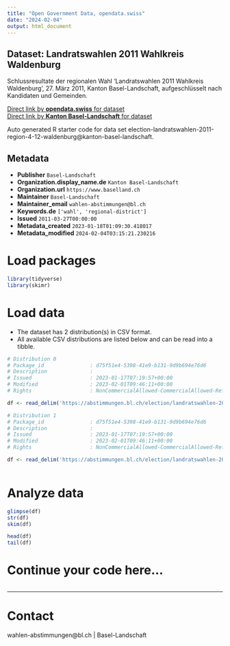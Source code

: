 ```yaml
---
title: "Open Government Data, opendata.swiss"
date: "2024-02-04"
output: html_document
---
```


## Dataset: Landratswahlen 2011 Wahlkreis Waldenburg

Schlussresultate der regionalen Wahl 'Landratswahlen 2011 Wahlkreis Waldenburg', 27. März 2011, Kanton Basel-Landschaft, aufgeschlüsselt nach Kandidaten und Gemeinden.

[Direct link by **opendata.swiss** for dataset](https://opendata.swiss/de/dataset/landratswahlen-2011-wahlkreis-waldenburg)<br>
[Direct link by **Kanton Basel-Landschaft** for dataset](https://abstimmungen.bl.ch/election/landratswahlen-2011-region-4-12-waldenburg/data)

Auto generated R starter code for data set election-landratswahlen-2011-region-4-12-waldenburg@kanton-basel-landschaft.

## Metadata

- **Publisher** `Basel-Landschaft`
- **Organization.display_name.de** `Kanton Basel-Landschaft`
- **Organization.url** `https://www.baselland.ch`
- **Maintainer** `Basel-Landschaft`
- **Maintainer_email** `wahlen-abstimmungen@bl.ch`
- **Keywords.de** `['wahl', 'regional-district']`
- **Issued** `2011-03-27T00:00:00`
- **Metadata_created** `2023-01-18T01:09:30.418017`
- **Metadata_modified** `2024-02-04T03:15:21.230216`


# Load packages

```r

library(tidyverse)
library(skimr)

```

# Load data

-   The dataset has 2 distribution(s) in CSV format.
-   All available CSV distributions are listed below and can be read into a tibble.

```r

# Distribution 0
# Package_id               : d75f51e4-5398-41e9-b131-9d9b694e76d6
# Description              : 
# Issued                   : 2023-01-17T07:19:57+00:00
# Modified                 : 2023-02-01T09:46:11+00:00
# Rights                   : NonCommercialAllowed-CommercialAllowed-ReferenceRequired

df <- read_delim('https://abstimmungen.bl.ch/election/landratswahlen-2011-region-4-12-waldenburg/data-parties-csv')

# Distribution 1
# Package_id               : d75f51e4-5398-41e9-b131-9d9b694e76d6
# Description              : 
# Issued                   : 2023-01-17T07:19:57+00:00
# Modified                 : 2023-02-01T09:46:11+00:00
# Rights                   : NonCommercialAllowed-CommercialAllowed-ReferenceRequired

df <- read_delim('https://abstimmungen.bl.ch/election/landratswahlen-2011-region-4-12-waldenburg/data-csv')



```

# Analyze data

```r

glimpse(df)
str(df)
skim(df)

head(df)
tail(df)

```

# Continue your code here...

```r

```

------------------------------------------------------------------------

# Contact

wahlen-abstimmungen@bl.ch | Basel-Landschaft
